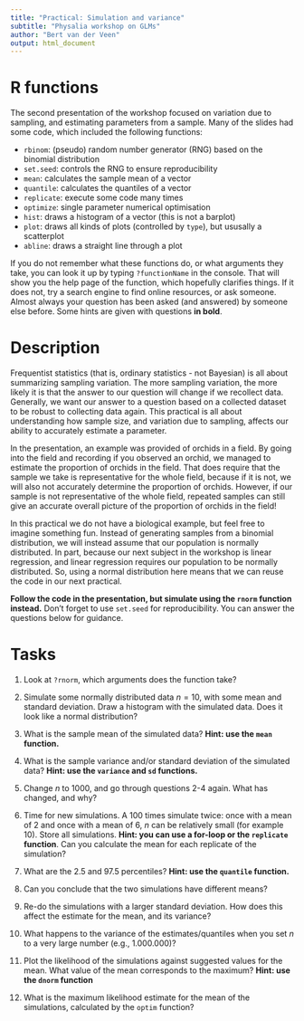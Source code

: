 ```yaml
---
title: "Practical: Simulation and variance"
subtitle: "Physalia workshop on GLMs"
author: "Bert van der Veen"
output: html_document
---
```


# R functions

The second presentation of the workshop focused on variation due to sampling, and estimating parameters from a sample. Many of the slides had some code, which included the following functions:

- `rbinom`: (pseudo) random number generator (RNG) based on the binomial distribution
- `set.seed`: controls the RNG to ensure reproducibility
- `mean`: calculates the sample mean of a vector
- `quantile`: calculates the quantiles of a vector
- `replicate`: execute some code many times
- `optimize`: single parameter numerical optimisation
- `hist`: draws a histogram of a vector (this is not a barplot)
- `plot`: draws all kinds of plots (controlled by `type`), but ususally a scatterplot
- `abline`: draws a straight line through a plot

If you do not remember what these functions do, or what arguments they take, you can look it up by typing `?functionName` in the console. That will show you the help page of the function, which hopefully clarifies things. If it does not, try a search engine to find online resources, or ask someone. Almost always your question has been asked (and answered) by someone else before. Some hints are given with questions **in bold**.

# Description

Frequentist statistics (that is, ordinary statistics - not Bayesian) is all about summarizing sampling variation. The more sampling variation, the more likely it is that the answer to our question will change if we recollect data. Generally, we want our answer to a question based on a collected dataset to be robust to collecting data again. This practical is all about understanding how sample size, and variation due to sampling, affects our ability to accurately estimate a parameter. 

In the presentation, an example was provided of orchids in a field. By going into the field and recording if you observed an orchid, we managed to estimate the proportion of orchids in the field. That does require that the sample we take is representative for the whole field, because if it is not, we will also not accurately determine the proportion of orchids. However, if our sample is not representative of the whole field, repeated samples can still give an accurate overall picture of the proportion of orchids in the field!

In this practical we do not have a biological example, but feel free to imagine something fun. Instead of generating samples from a binomial distribution, we will instead assume that our population is normally distributed. In part, because our next subject in the workshop is linear regression, and linear regression requires our population to be normally distributed. So, using a normal distribution here means that we can reuse the code in our next practical.

**Follow the code in the presentation, but simulate using the `rnorm` function instead.** Don't forget to use `set.seed` for reproducibility. You can answer the questions below for guidance.

# Tasks

1. Look at </span>`?rnorm`, which arguments does the function take?

2. Simulate some normally distributed data $n = 10$, with some mean and standard deviation. Draw a histogram with the simulated data. Does it look like a normal distribution?

3. What is the sample mean of the simulated data? **Hint: use the `mean` function.**

4. What is the sample variance and/or standard deviation of the simulated data? **Hint: use the `variance` and `sd` functions.**

5. Change $n$ to 1000, and go through questions 2-4 again. What has changed, and why?

6. Time for new simulations. A 100 times simulate twice: once with a mean of 2 and once with a mean of 6, $n$ can be relatively small (for example 10). Store all simulations. **Hint: you can use a for-loop or the `replicate` function**. Can you calculate the mean for each replicate of the simulation?

7. What are the 2.5 and 97.5 percentiles? **Hint: use the `quantile` function.**

8. Can you conclude that the two simulations have different means?

9. Re-do the simulations with a larger standard deviation. How does this affect the estimate for the mean, and its variance?

10. What happens to the variance of the estimates/quantiles when you set $n$ to a very large number (e.g., 1.000.000)? 

11. Plot the likelihood of the simulations against suggested values for the mean. What value of the mean corresponds to the maximum? **Hint: use the `dnorm` function**

12. What is the maximum likelihood estimate for the mean of the simulations, calculated by the `optim` function?

